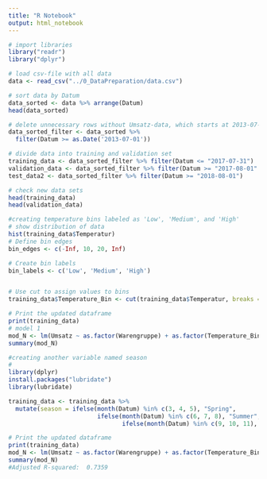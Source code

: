 ```yaml
---
title: "R Notebook"
output: html_notebook
---
```

 

```r
# import libraries
library("readr")
library("dplyr")

# load csv-file with all data
data <- read_csv("../0_DataPreparation/data.csv")

# sort data by Datum
data_sorted <- data %>% arrange(Datum)
head(data_sorted)

# delete unnecessary rows without Umsatz-data, which starts at 2013-07-01
data_sorted_filter <- data_sorted %>%
  filter(Datum >= as.Date('2013-07-01'))

# divide data into training and validation set
training_data <- data_sorted_filter %>% filter(Datum <= "2017-07-31")
validation_data <- data_sorted_filter %>% filter(Datum >= "2017-08-01" & Datum <= "2018-07-31")
test_data2 <- data_sorted_filter %>% filter(Datum >= "2018-08-01")

# check new data sets
head(training_data)
head(validation_data)
```


```r
#creating temperature bins labeled as 'Low', 'Medium', and 'High' 
# show distribution of data
hist(training_data$Temperatur)
# Define bin edges
bin_edges <- c(-Inf, 10, 20, Inf)

# Create bin labels
bin_labels <- c('Low', 'Medium', 'High')


# Use cut to assign values to bins
training_data$Temperature_Bin <- cut(training_data$Temperatur, breaks = bin_edges, labels = bin_labels, include.lowest = TRUE)

# Print the updated dataframe
print(training_data)
# model 1
mod_N <- lm(Umsatz ~ as.factor(Warengruppe) + as.factor(Temperature_Bin)+ as.factor(Wochenende), training_data)
summary(mod_N)
```

```r
#creating another variable named season 
#
library(dplyr)
install.packages("lubridate")
library(lubridate)

training_data <- training_data %>%
  mutate(season = ifelse(month(Datum) %in% c(3, 4, 5), "Spring",
                         ifelse(month(Datum) %in% c(6, 7, 8), "Summer",
                                ifelse(month(Datum) %in% c(9, 10, 11), "Fall", "Winter"))))

# Print the updated dataframe
print(training_data)
mod_N <- lm(Umsatz ~ as.factor(Warengruppe) + as.factor(Temperature_Bin)+ as.factor(Wochenende)+season+ KielerWoche + Schulferien, training_data)
summary(mod_N)
#Adjusted R-squared:  0.7359 
```

